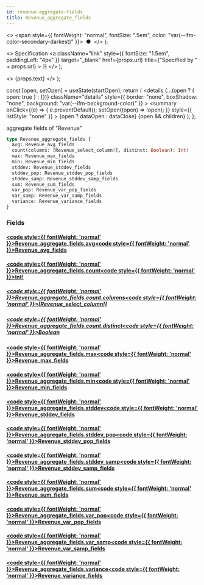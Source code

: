 ```yaml
---
id: revenue-aggregate-fields
title: Revenue_aggregate_fields
---
```


<head>
  <meta content="noindex" name="robots" />
  <meta charset="utf-8" />
</head>

  <>
    <span style={{ fontWeight: "normal", fontSize: ".5em", color: "var(--ifm-color-secondary-darkest)" }}>
      &nbsp;●&nbsp;
    </span>
  </>
);

  <>
    Specification
    <a
      className="link"
      style={{ fontSize: "1.5em", paddingLeft: "4px" }}
      target="_blank"
      href={props.url}
      title={"Specified by " + props.url}
    >
      ⎘
    </a>
  </>
);

  <>
    <span className={props.class}>{props.text}</span>
  </>
);


  const [open, setOpen] = useState(startOpen);
  return (
    <details
      {...(open ? { open: true } : {})}
      className="details"
      style={{ border: "none", boxShadow: "none", background: "var(--ifm-background-color)" }}
    >
      <summary
        onClick={(e) => {
          e.preventDefault();
          setOpen((open) => !open);
        }}
        style={{ listStyle: "none" }}
      >
        {open ? dataOpen : dataClose}
      </summary>
      {open && children}
    </details>
  );
};

aggregate fields of "Revenue"

```graphql
type Revenue_aggregate_fields {
  avg: Revenue_avg_fields
  count(columns: [Revenue_select_column!], distinct: Boolean): Int!
  max: Revenue_max_fields
  min: Revenue_min_fields
  stddev: Revenue_stddev_fields
  stddev_pop: Revenue_stddev_pop_fields
  stddev_samp: Revenue_stddev_samp_fields
  sum: Revenue_sum_fields
  var_pop: Revenue_var_pop_fields
  var_samp: Revenue_var_samp_fields
  variance: Revenue_variance_fields
}
```

### Fields

#### [<code style={{ fontWeight: 'normal' }}>Revenue_aggregate_fields.<b>avg</b></code>](#)<Bullet />[<code style={{ fontWeight: 'normal' }}><b>Revenue_avg_fields</b></code>](/docs/api/airdrops/graphql/envio/objects/revenue-avg-fields.mdx) <Badge class="badge badge--secondary " text="object"/>

#### [<code style={{ fontWeight: 'normal' }}>Revenue_aggregate_fields.<b>count</b></code>](#)<Bullet />[<code style={{ fontWeight: 'normal' }}><b>Int!</b></code>](/docs/api/airdrops/graphql/envio/scalars/int.mdx) <Badge class="badge badge--secondary badge--non_null" text="non-null"/> <Badge class="badge badge--secondary " text="scalar"/>

##### [<code style={{ fontWeight: 'normal' }}>Revenue_aggregate_fields.count.<b>columns</b></code>](#)<Bullet />[<code style={{ fontWeight: 'normal' }}><b>[Revenue_select_column!]</b></code>](/docs/api/airdrops/graphql/envio/enums/revenue-select-column.mdx) <Badge class="badge badge--secondary " text="list"/> <Badge class="badge badge--secondary " text="enum"/>

##### [<code style={{ fontWeight: 'normal' }}>Revenue_aggregate_fields.count.<b>distinct</b></code>](#)<Bullet />[<code style={{ fontWeight: 'normal' }}><b>Boolean</b></code>](/docs/api/airdrops/graphql/envio/scalars/boolean.mdx) <Badge class="badge badge--secondary " text="scalar"/>

#### [<code style={{ fontWeight: 'normal' }}>Revenue_aggregate_fields.<b>max</b></code>](#)<Bullet />[<code style={{ fontWeight: 'normal' }}><b>Revenue_max_fields</b></code>](/docs/api/airdrops/graphql/envio/objects/revenue-max-fields.mdx) <Badge class="badge badge--secondary " text="object"/>

#### [<code style={{ fontWeight: 'normal' }}>Revenue_aggregate_fields.<b>min</b></code>](#)<Bullet />[<code style={{ fontWeight: 'normal' }}><b>Revenue_min_fields</b></code>](/docs/api/airdrops/graphql/envio/objects/revenue-min-fields.mdx) <Badge class="badge badge--secondary " text="object"/>

#### [<code style={{ fontWeight: 'normal' }}>Revenue_aggregate_fields.<b>stddev</b></code>](#)<Bullet />[<code style={{ fontWeight: 'normal' }}><b>Revenue_stddev_fields</b></code>](/docs/api/airdrops/graphql/envio/objects/revenue-stddev-fields.mdx) <Badge class="badge badge--secondary " text="object"/>

#### [<code style={{ fontWeight: 'normal' }}>Revenue_aggregate_fields.<b>stddev_pop</b></code>](#)<Bullet />[<code style={{ fontWeight: 'normal' }}><b>Revenue_stddev_pop_fields</b></code>](/docs/api/airdrops/graphql/envio/objects/revenue-stddev-pop-fields.mdx) <Badge class="badge badge--secondary " text="object"/>

#### [<code style={{ fontWeight: 'normal' }}>Revenue_aggregate_fields.<b>stddev_samp</b></code>](#)<Bullet />[<code style={{ fontWeight: 'normal' }}><b>Revenue_stddev_samp_fields</b></code>](/docs/api/airdrops/graphql/envio/objects/revenue-stddev-samp-fields.mdx) <Badge class="badge badge--secondary " text="object"/>

#### [<code style={{ fontWeight: 'normal' }}>Revenue_aggregate_fields.<b>sum</b></code>](#)<Bullet />[<code style={{ fontWeight: 'normal' }}><b>Revenue_sum_fields</b></code>](/docs/api/airdrops/graphql/envio/objects/revenue-sum-fields.mdx) <Badge class="badge badge--secondary " text="object"/>

#### [<code style={{ fontWeight: 'normal' }}>Revenue_aggregate_fields.<b>var_pop</b></code>](#)<Bullet />[<code style={{ fontWeight: 'normal' }}><b>Revenue_var_pop_fields</b></code>](/docs/api/airdrops/graphql/envio/objects/revenue-var-pop-fields.mdx) <Badge class="badge badge--secondary " text="object"/>

#### [<code style={{ fontWeight: 'normal' }}>Revenue_aggregate_fields.<b>var_samp</b></code>](#)<Bullet />[<code style={{ fontWeight: 'normal' }}><b>Revenue_var_samp_fields</b></code>](/docs/api/airdrops/graphql/envio/objects/revenue-var-samp-fields.mdx) <Badge class="badge badge--secondary " text="object"/>

#### [<code style={{ fontWeight: 'normal' }}>Revenue_aggregate_fields.<b>variance</b></code>](#)<Bullet />[<code style={{ fontWeight: 'normal' }}><b>Revenue_variance_fields</b></code>](/docs/api/airdrops/graphql/envio/objects/revenue-variance-fields.mdx) <Badge class="badge badge--secondary " text="object"/>
